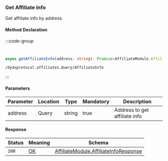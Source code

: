 ### Get Affiliate Info

Get affiliate info by address

#### Method Declaration

:::code-group

```python [Python]
```

```rust [Rust]
```

```typescript [TypeScript]
async getAffiliateInfo(address: string): Promise<AffiliateModule.AffiliateInfoResponse>
```

```uri
/dydxprotocol.affiliates.Query/AffiliateInfo
```
:::

#### Parameters

| Parameter | Location  | Type      | Mandatory | Description                   |
| --------- | --------- | --------- | --------- | ----------------------------- |
| address   | Query     | string    | true      | Address to get affiliate info |

#### Response

| Status    | Meaning   | Schema                                    |
| --------- | --------- | ----------------------------------------- |
| `200`     | [OK]      | [AffiliateModule.AffiliateInfoResponse]   |

[OK]: /types/ok
[AffiliateModule.AffiliateInfoResponse]: /types/cosmos